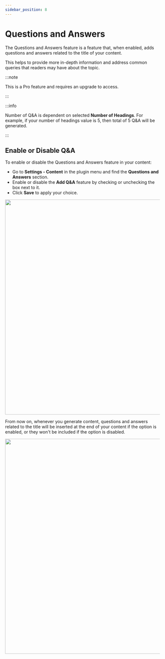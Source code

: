 ```yaml
---
sidebar_position: 8
---
```



# Questions and Answers

The Questions and Answers feature is a feature that, when enabled, adds questions and answers related to the title of your content.

This helps to provide more in-depth information and address common queries that readers may have about the topic.

:::note

This is a Pro feature and requires an upgrade to access.

:::

:::info

Number of Q&A is dependent on selected **Number of Headings**. For example, if your number of headings value is 5, then total of 5 Q&A will be generated.

:::

## Enable or Disable Q&A

To enable or disable the Questions and Answers feature in your content:

- Go to **Settings - Content** in the plugin menu and find the **Questions and Answers** section.
- Enable or disable the **Add Q&A** feature by checking or unchecking the box next to it.
- Click **Save** to apply your choice.

<img src={AddQA} width="700" />

From now on, whenever you generate content, questions and answers related to the title will be inserted at the end of your content if the option is enabled, or they won't be included if the option is disabled.

<img src={QASample} width="700" />